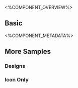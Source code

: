 
<%COMPONENT_OVERVIEW%>

## Basic
<Basic />

<%COMPONENT_METADATA%>

## More Samples

### Designs
<Designs />

### Icon Only
<IconOnly />